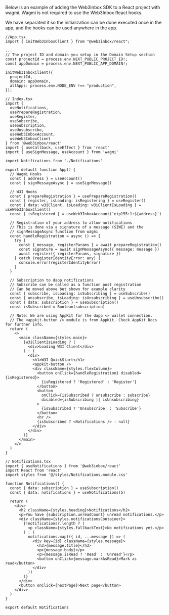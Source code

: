 Below is an example of adding the Web3Inbox SDK to a React project with wagmi. Wagmi is not required to use the Web3Inbox React hooks.

We have separated it so the initialization can be done executed once in the app, and the hooks can be used anywhere in the app.

```tsx
//App.tsx
import { initWeb3InboxClient } from "@web3inbox/react";

...
// The project ID and domain you setup in the Domain Setup section
const projectId = process.env.NEXT_PUBLIC_PROJECT_ID!;
const appDomain = process.env.NEXT_PUBLIC_APP_DOMAIN!;

initWeb3InboxClient({
  projectId,
  domain: appDomain,
  allApps: process.env.NODE_ENV !== "production",
});

```

```tsx
// Index.tsx
import {
  useNotifications,
  usePrepareRegistration,
  useRegister,
  useSubscribe,
  useSubscription,
  useUnsubscribe,
  useWeb3InboxAccount,
  useWeb3InboxClient
} from '@web3inbox/react'
import { useCallback, useEffect } from 'react'
import { useSignMessage, useAccount } from 'wagmi'

import Notifications from './Notifications'

export default function App() {
  // Wagmi Hooks
  const { address } = useAccount()
  const { signMessageAsync } = useSignMessage()

  // W3I Hooks
  const { prepareRegistration } = usePrepareRegistration()
  const { register, isLoading: isRegistering } = useRegister()
  const { data: w3iClient, isLoading: w3iClientIsLoading } = useWeb3InboxClient()
  const { isRegistered } = useWeb3InboxAccount(`eip155:1:${address}`)

  // Registration of your address to allow notifications
  // This is done via a signature of a message (SIWE) and the
  // signMessageAsync function from wagmi
  const handleRegistration = async () => {
    try {
      const { message, registerParams } = await prepareRegistration()
      const signature = await signMessageAsync({ message: message })
      await register({ registerParams, signature })
    } catch (registerIdentityError: any) {
      console.error(registerIdentityError)
    }
  }

  // Subscription to dapp notifications
  // Subscribe can be called as a function post registration
  // Can be moved above but shown for example clarity
  const { subscribe, isLoading: isSubscribing } = useSubscribe()
  const { unsubscribe, isLoading: isUnsubscribing } = useUnsubscribe()
  const { data: subscription } = useSubscription()
  const isSubscribed = Boolean(subscription)

  // Note: We are using AppKit for the dapp <> wallet connection.
  // The <appkit-button /> module is from AppKit. Check AppKit Docs for further info.
  return (
    <>
      <main className={styles.main}>
        {w3iClientIsLoading ? (
          <div>Loading W3I Client</div>
        ) : (
          <div>
            <h1>W3I QuickStart</h1>
            <appkit-button />
            <div className={styles.flexColumn}>
              <button onClick={handleRegistration} disabled={isRegistered}>
                {isRegistered ? 'Registered' : 'Register'}
              </button>
              <button
                onClick={isSubscribed ? unsubscribe : subscribe}
                disabled={isSubscribing || isUnsubscribing}
              >
                {isSubscribed ? 'Unsubscribe' : 'Subscribe'}
              </button>
              <hr />
              {isSubscribed ? <Notifications /> : null}
            </div>
          </div>
        )}
      </main>
    </>
  )
}
```

```tsx
// Notifications.tsx
import { useNotifications } from '@web3inbox/react'
import React from 'react'
import styles from '@/styles/Notifications.module.css'

function Notifications() {
  const { data: subscription } = useSubscription()
  const { data: notifications } = useNotifications(5)

  return (
    <div>
      <h2 className={styles.heading}>Notifications</h2>
      <p>You have {subscription.unreadCount} unread notifications.</p>
      <div className={styles.notificationsContainer}>
        {!notifications?.length ? (
          <p className={styles.fallbackText}>No notifications yet.</p>
        ) : (
          notifications.map(({ id, ...message }) => (
            <div key={id} className={styles.message}>
              <h3>{message.title}</h3>
              <p>{message.body}</p>
              <p>{message.isRead ? 'Read' : 'Unread'}</p>
              <button onClick={message.markAsRead}>Mark as read</button>
            </div>
          ))
        )}
      </div>
      <button onClick={nextPage}>Next page</button>
    </div>
  )
}

export default Notifications
```
